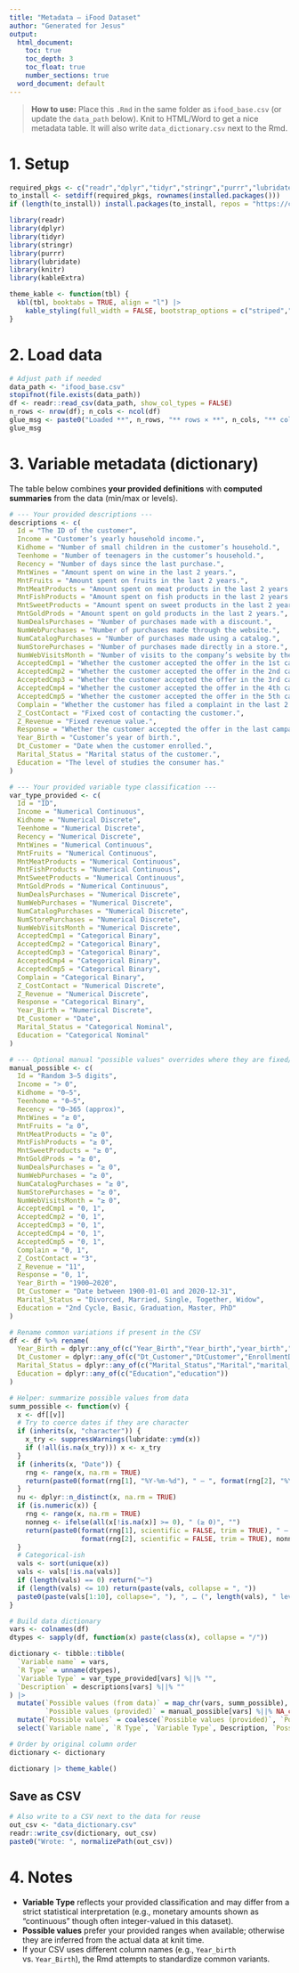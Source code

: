 ---
title: "Metadata — iFood Dataset"
author: "Generated for Jesus"
output:
  html_document:
    toc: true
    toc_depth: 3
    toc_float: true
    number_sections: true
  word_document: default
---

> **How to use:** Place this `.Rmd` in the same folder as `ifood_base.csv` (or update the `data_path` below). Knit to HTML/Word to get a nice metadata table. It will also write `data_dictionary.csv` next to the Rmd.

# 1. Setup

```{r setup, message=FALSE, warning=FALSE}
required_pkgs <- c("readr","dplyr","tidyr","stringr","purrr","lubridate","knitr","kableExtra")
to_install <- setdiff(required_pkgs, rownames(installed.packages()))
if (length(to_install)) install.packages(to_install, repos = "https://cloud.r-project.org")

library(readr)
library(dplyr)
library(tidyr)
library(stringr)
library(purrr)
library(lubridate)
library(knitr)
library(kableExtra)

theme_kable <- function(tbl) {
  kbl(tbl, booktabs = TRUE, align = "l") |>
    kable_styling(full_width = FALSE, bootstrap_options = c("striped","hover","condensed"), font_size = 12)
}
```

# 2. Load data

```{r load-data}
# Adjust path if needed
data_path <- "ifood_base.csv"
stopifnot(file.exists(data_path))
df <- readr::read_csv(data_path, show_col_types = FALSE)
n_rows <- nrow(df); n_cols <- ncol(df)
glue_msg <- paste0("Loaded **", n_rows, "** rows × **", n_cols, "** columns from `", data_path, "`.")
glue_msg
```

# 3. Variable metadata (dictionary)

The table below combines **your provided definitions** with **computed summaries** from the data (min/max or levels).

```{r dictionary}
# --- Your provided descriptions ---
descriptions <- c(
  Id = "The ID of the customer",
  Income = "Customer’s yearly household income.",
  Kidhome = "Number of small children in the customer’s household.",
  Teenhome = "Number of teenagers in the customer’s household.",
  Recency = "Number of days since the last purchase.",
  MntWines = "Amount spent on wine in the last 2 years.",
  MntFruits = "Amount spent on fruits in the last 2 years.",
  MntMeatProducts = "Amount spent on meat products in the last 2 years.",
  MntFishProducts = "Amount spent on fish products in the last 2 years.",
  MntSweetProducts = "Amount spent on sweet products in the last 2 years.",
  MntGoldProds = "Amount spent on gold products in the last 2 years.",
  NumDealsPurchases = "Number of purchases made with a discount.",
  NumWebPurchases = "Number of purchases made through the website.",
  NumCatalogPurchases = "Number of purchases made using a catalog.",
  NumStorePurchases = "Number of purchases made directly in a store.",
  NumWebVisitsMonth = "Number of visits to the company’s website by the customer in the last month.",
  AcceptedCmp1 = "Whether the customer accepted the offer in the 1st campaign.",
  AcceptedCmp2 = "Whether the customer accepted the offer in the 2nd campaign.",
  AcceptedCmp3 = "Whether the customer accepted the offer in the 3rd campaign.",
  AcceptedCmp4 = "Whether the customer accepted the offer in the 4th campaign.",
  AcceptedCmp5 = "Whether the customer accepted the offer in the 5th campaign.",
  Complain = "Whether the customer has filed a complaint in the last 2 years.",
  Z_CostContact = "Fixed cost of contacting the customer.",
  Z_Revenue = "Fixed revenue value.",
  Response = "Whether the customer accepted the offer in the last campaign.",
  Year_Birth = "Customer’s year of birth.",
  Dt_Customer = "Date when the customer enrolled.",
  Marital_Status = "Marital status of the customer.",
  Education = "The level of studies the consumer has."
)

# --- Your provided variable type classification ---
var_type_provided <- c(
  Id = "ID",
  Income = "Numerical Continuous",
  Kidhome = "Numerical Discrete",
  Teenhome = "Numerical Discrete",
  Recency = "Numerical Discrete",
  MntWines = "Numerical Continuous",
  MntFruits = "Numerical Continuous",
  MntMeatProducts = "Numerical Continuous",
  MntFishProducts = "Numerical Continuous",
  MntSweetProducts = "Numerical Continuous",
  MntGoldProds = "Numerical Continuous",
  NumDealsPurchases = "Numerical Discrete",
  NumWebPurchases = "Numerical Discrete",
  NumCatalogPurchases = "Numerical Discrete",
  NumStorePurchases = "Numerical Discrete",
  NumWebVisitsMonth = "Numerical Discrete",
  AcceptedCmp1 = "Categorical Binary",
  AcceptedCmp2 = "Categorical Binary",
  AcceptedCmp3 = "Categorical Binary",
  AcceptedCmp4 = "Categorical Binary",
  AcceptedCmp5 = "Categorical Binary",
  Complain = "Categorical Binary",
  Z_CostContact = "Numerical Discrete",
  Z_Revenue = "Numerical Discrete",
  Response = "Categorical Binary",
  Year_Birth = "Numerical Discrete",
  Dt_Customer = "Date",
  Marital_Status = "Categorical Nominal",
  Education = "Categorical Nominal"
)

# --- Optional manual "possible values" overrides where they are fixed/known ---
manual_possible <- c(
  Id = "Random 3–5 digits",
  Income = "> 0",
  Kidhome = "0–5",
  Teenhome = "0–5",
  Recency = "0–365 (approx)",
  MntWines = "≥ 0",
  MntFruits = "≥ 0",
  MntMeatProducts = "≥ 0",
  MntFishProducts = "≥ 0",
  MntSweetProducts = "≥ 0",
  MntGoldProds = "≥ 0",
  NumDealsPurchases = "≥ 0",
  NumWebPurchases = "≥ 0",
  NumCatalogPurchases = "≥ 0",
  NumStorePurchases = "≥ 0",
  NumWebVisitsMonth = "≥ 0",
  AcceptedCmp1 = "0, 1",
  AcceptedCmp2 = "0, 1",
  AcceptedCmp3 = "0, 1",
  AcceptedCmp4 = "0, 1",
  AcceptedCmp5 = "0, 1",
  Complain = "0, 1",
  Z_CostContact = "3",
  Z_Revenue = "11",
  Response = "0, 1",
  Year_Birth = "1900–2020",
  Dt_Customer = "Date between 1900-01-01 and 2020-12-31",
  Marital_Status = "Divorced, Married, Single, Together, Widow",
  Education = "2nd Cycle, Basic, Graduation, Master, PhD"
)

# Rename common variations if present in the CSV
df <- df %>% rename(
  Year_Birth = dplyr::any_of(c("Year_Birth","Year_birth","year_birth","Year","YearBirth")),
  Dt_Customer = dplyr::any_of(c("Dt_Customer","DtCustomer","EnrollmentDate","Customer_Date","date_customer")),
  Marital_Status = dplyr::any_of(c("Marital_Status","Marital","marital_status")),
  Education = dplyr::any_of(c("Education","education"))
)

# Helper: summarize possible values from data
summ_possible <- function(v) {
  x <- df[[v]]
  # Try to coerce dates if they are character
  if (inherits(x, "character")) {
    x_try <- suppressWarnings(lubridate::ymd(x))
    if (!all(is.na(x_try))) x <- x_try
  }
  if (inherits(x, "Date")) {
    rng <- range(x, na.rm = TRUE)
    return(paste0(format(rng[1], "%Y-%m-%d"), " – ", format(rng[2], "%Y-%m-%d")))
  }
  nu <- dplyr::n_distinct(x, na.rm = TRUE)
  if (is.numeric(x)) {
    rng <- range(x, na.rm = TRUE)
    nonneg <- ifelse(all(x[!is.na(x)] >= 0), " (≥ 0)", "")
    return(paste0(format(rng[1], scientific = FALSE, trim = TRUE), " – ",
                  format(rng[2], scientific = FALSE, trim = TRUE), nonneg))
  }
  # Categorical-ish
  vals <- sort(unique(x))
  vals <- vals[!is.na(vals)]
  if (length(vals) == 0) return("—")
  if (length(vals) <= 10) return(paste(vals, collapse = ", "))
  paste0(paste(vals[1:10], collapse=", "), ", … (", length(vals), " levels)")
}

# Build data dictionary
vars <- colnames(df)
dtypes <- sapply(df, function(x) paste(class(x), collapse = "/"))

dictionary <- tibble::tibble(
  `Variable name` = vars,
  `R Type` = unname(dtypes),
  `Variable Type` = var_type_provided[vars] %||% "",
  `Description` = descriptions[vars] %||% ""
) |>
  mutate(`Possible values (from data)` = map_chr(vars, summ_possible),
         `Possible values (provided)` = manual_possible[vars] %||% NA_character_) |>
  mutate(`Possible values` = coalesce(`Possible values (provided)`, `Possible values (from data)`)) |>
  select(`Variable name`, `R Type`, `Variable Type`, Description, `Possible values`)

# Order by original column order
dictionary <- dictionary

dictionary |> theme_kable()
```

## Save as CSV

```{r save-csv}
# Also write to a CSV next to the data for reuse
out_csv <- "data_dictionary.csv"
readr::write_csv(dictionary, out_csv)
paste0("Wrote: ", normalizePath(out_csv))
```

# 4. Notes

- **Variable Type** reflects your provided classification and may differ from a strict statistical interpretation (e.g., monetary amounts shown as “continuous” though often integer-valued in this dataset).
- **Possible values** prefer your provided ranges when available; otherwise they are inferred from the actual data at knit time.
- If your CSV uses different column names (e.g., `Year_birth` vs. `Year_Birth`), the Rmd attempts to standardize common variants.